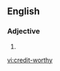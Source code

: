 ==English==

===Adjective===
{{en-adj}}
# {{alternative spelling of|creditworthy}}

[[vi:credit-worthy]]
